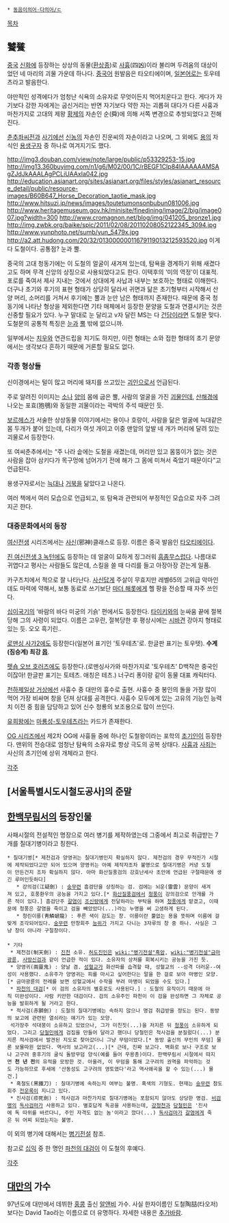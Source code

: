  * [[동음이의어·다의어/ㄷ]]

[[목차]]
== 饕餮 ==
[[중국]] [[신화]]에 등장하는 상상의 동물([[환상종]])로 [[사흉]](四凶)이라 불리며 두려움의 대상이었던 네 마리의 괴물 가운데 하나다. [[중국어]] 원발음은 타오티에이며, [[일본어]]로는 토우테츠라고 발음한다.

야만적인 성격에다가 엄청난 식욕의 소유자로 무엇이든지 먹어치운다고 한다. 게다가 자기보다 강한 자에게는 굽신거리는 반면 자기보다 약한 자는 괴롭혀 대다가 다른 사흉과 마찬가지로 고대의 제왕 [[황제]]의 자손인 순(舜)에 의해 서쪽 변경으로 추방되었다고 전해진다.

[[춘추좌씨전]]과 [[사기]]에선 [[신농]]의 자손인 진운씨의 자손이라고 나오며, 그 외에도 [[용]]의 자식인 [[용생구자]] 중 하나로 여겨지기도 했다.

http://img3.douban.com/view/note/large/public/p53329253-15.jpg
http://img13.360buyimg.com/n1/g6/M02/00/1C/rBEGF1CIp84IAAAAAAMSAgZJdJkAAALAgPCLiUAAxIa042.jpg
http://education.asianart.org/sites/asianart.org/files/styles/asianart_resource_detail/public/resource-images/B60B647_Horse_Decoration_taotie_mask.jpg
http://www.hitsuzi.jp/news/images/toutetumonsonbubun081006.jpg
http://www.heritagemuseum.gov.hk/minisite/finedining/image/2/big/image007.jpg?width=300
http://www.cromagnon.net/blog/img/041205_bronze1.jpg
http://img.zwbk.org/baike/spic/2011/02/08/20110208052122345_3094.jpg
http://www.yunphoto.net/sumb/yun_5479x.jpg
http://a2.att.hudong.com/20/32/01300000011679119013212593520.jpg
이게 다 도철이다. 공통점? 눈과 뿔. 

중국의 고대 청동기에는 이 도철의 얼굴이 새겨져 있는데, 탐욕을 경계하기 위해 새겼다고도 하며 무격 신앙의 상징으로 사용되었다고도 한다. 이택후의 '미의 역정'이 대표적. 포로를 죽여서 제사 지내는 것에서 상대에게 사납과 내부는 보호하는 형태로 이해한다. 더구나 초기와 후기의 표현 형태가 상당히 달라서 귀면과 닮은 초기형부터 시작해서 산양 머리, 소머리를 거쳐서 후기에는 뿔과 눈만 남은 형태까지 존재한다. 때문에 중국 청동기에 나타난 형상을 제외한다면 기타 매체에서 등장한 문양을 도철과 연결시키는 것은 신중할 필요가 있다. 누구 말대로 눈 달리고 v자 달린 MS는 다 [[건담]]이라면 도철문 맞다. 도철문의 공통적 특징은 [[눈]]과 [[뿔]] 밖에 없으니까. 

일부에서는 [[치우]]와 연관드립을 치기도 하지만, 이런 형태는 소와 접한 형태의 초기 문양에서는 생각보다 흔하기 때문에 거론할 필요도 없다. 

=== 각종 형상들 ===
신이경에서는 털이 많고 머리에 돼지를 쓰고있는 [[괴인]]으로서 언급된다.

주로 알려진 이미지는 [[소]]나 [[양]]의 몸에 굽은 뿔, 사람의 얼굴을 가진 [[괴물]]인데, [[산해경]]에 나오는 포효(狍鴞)와 동일한 괴물이라는 곽박의 주석 때문인 듯.

[[보르헤스]]가 서술한 상상동물 이야기에서는 용이나 호랑이, 사람을 닮은 얼굴에 늑대같은 몸 두개가 붙어 있는데, 다리가 여섯 개이고 이중 맨앞의 앞발 네 개가 머리에 달려 있는 괴물로서 등장한다.

또 여씨춘추에서는 “주 나라 솥에는 도철을 새겼는데, 머리만 있고 몸뚱이가 없는 것은 사람을 잡아 삼키다가 목구멍에 넘어가기 전에 해가 그 몸에 미쳐서 죽었기 때문이다"고 언급된다.

용생구자로서는 [[늑대]]나 [[거북]]을 닮았다고 나온다.

여러 책에서 여러 모습으로 언급되고, 또 탐욕과 관련되어 부정적인 모습으로 자주 그려지곤 한다.

=== 대중문화에서의 등장 ===
[[여신전생]] 시리즈에서는 [[사신]](邪神)클래스로 등장. 이름은 중국 발음인 [[타오티에]]이다.

[[진 여신전생 3 녹턴]]에도 등장하는 데 얼굴이 묘하게 징그러워 [[흠좀무]]스럽다. 나름대로 귀엽다고 평사는 사람들도 많은데, 스킬을 쓸 때 다리를 들고 아장아장 걷는게 일품.

카구츠치에서 적으로 잘 나타난다. [[사신]]답게 주살이 무효지만 레벨65의 고위급 악마인데도 마력에 약해서, 보통 동료로 쓰기보단 [[마더 해롯]]에게 헬 팡을 전승할 때 자주 쓰인다.

[[십이국기]]의 '바람의 바다 미궁의 기슭' 편에서도 등장한다. [[타이키]]와의 눈싸움 끝에 절복당해 그의 사령이 되었다. 이름은 고우란, 절복당한 후 평상시에는 [[시바견]] 강아지 형태로 있는 듯. 오오 흑기린..

[[로맨싱 사가2]]에도 등장한다(일본어 표기인 '토우테츠'로. 한글판 표기는 토우텟). '''수계(짐승계) 최강 [[몹]]'''.

[[펫숍 오브 호러즈]]에도 등장한다.(로맨싱사가와 마찬가지로 '토우테츠' D백작은 중국인이잖아! 한글판 표기는 토테츠. 애칭은 테츠.) 너구리 퐁이랑 같이 동물 대표 캐릭터다.

[[천하제일상 거상]]에선 사흉수 중 대만의 흉수로 출현. 사흉수 중 봉인의 돌을 가장 많이 먹어 가장 비싸며 창을 던져 상대를 공격한다. 사흉수 모두에게 있는 고유의 기능인 능력치 이전 중 힘을 담당하고 있어 신수 청룡의 보조용으로 많이 쓰인다.

[[유희왕]]에는 [[룡성#s-3.6|마룡성-토우테츠]]라는 카드가 존재한다.

[[OG 시리즈]]에서 제2차 OG에 사흉들 중에 하나인 도철왕이라는 포학의 [[초기인]]이 등장한다. 맨위의 전승대로 엄청난 탐욕의 소유자로 항상 극도의 공복 상태다. [[사흉]]과 [[사죄]]는 사신의 초기인에 상위 개체라고 한다.

[[각주]]
== [서울특별시도시철도공사]의 준말 ==

== [[한백무림서]]의 등장인물 ==
사패시절의 전설적인 명장으로 여러 병기를 제작하였는데 그중에서 최고로 취급받는 7개를 칠대기병이라고 칭한다.

 * 칠대기병[* 제천검과 양영귀는 칠대기병인지 확실하지 않다. 제천검의 경우 무적진가 시절에 제작되었다고만 되어 있으며 양영귀는 아예 제작자조차 불명으로 칠대기병은 커녕 도철이 만든건지 조차 확실하지 않다. 아마 화산질풍검의 강호난세사 초안에 언급된 구절때문에 생긴 루머인듯하다]
    * 강의검(江疑劍) : [[숭무련]] 흠검단을 상징하는 검. 검에는 뇌운(雷雲) 문양이 새겨져 있고, 호풍환우의 공능을 가지고 있다.[* [[화산질풍검]]에서 [[청풍]]이 강의검으로 안개를 가른 적이 있다.] 흠검단주 [[갈염]]이 [[조신량]]에게 전달하라는 부탁을 하며 [[청풍]]에게 맡겼고, 이때문에 청풍은 갈염을 죽이고 검을 빼았았다(...)라는 누명을 써 고생하게 된다.
    * 청린이룡(靑鱗螔龍) : 푸른 색이 감도는 창. 이룡이란 뿔없는 용을 뜻하며 이름에 걸맞게 조각되어있다. [[숭무련]] 만창회주 [[능위]]가 가지고 다니는 3자루의 창 중 하나. 사실은 그냥 창이 아니라 구절창이다.
 
 * 기타
  * 제천검(制天劍) : [[진천]] 소유. [[허도진인]]은 [[wiki:"병기전설"흑암]], [[wiki:"병기전설"금마광륜]], [[사방신검]]과 같이 언급한 적이 있다. 소유자의 상처를 회복시키는 공능을 가진 듯.
  * 양영귀(兩靈鬼) : 양날 겸. [[성혈교]]가 화산파를 습격할 때, 성혈교의 --성격 더러운--여성이 사용했다. 소유주가 양영귀는 피를 마시고 싶어한다는 말을 한 걸로 보아 마병인 모양.[* 금마광륜의 전례를 보면 성혈교에서 수작을 부려 마병이 되었을 수도 있다.]
  * [[파천의 대검]][* 이 검의 소유자의 별호로도 사용된다.] : 도철의 유작이기 때문에 아직 미완성이다. 사람 키만한 대검이다. 검의 소유주인 파천이 이 검을 완성하면 그 자체로 공능을 발휘하게 될 거라고 한다.
  * 적사검(赤獅劍) : 도철의 칠대기병에는 속하지 않으나 명검 취급받을 정도는 된다. 동방의 보고에 관련된 열쇠라는 얘기가 있는 모양.
  석가장주 석대붕이 소유하고 있었으나, 그가 미친짓(...)을 저지른 뒤 [[청풍]]이 소유하게 되었다. 그리고 [[당철민]]에게 검집을 만들어 달라고 했더니 당철민은 적사검을 분질렀다(...) 분지른 적사검에서 발견된 지도로 찾아갔더니 그냥 무덤이었다.[* 동방 출신의 무인의 무덤] 물론 보물따윈 없었다. 역사의 보고라고(...)[* 근데, 진짜 보고다. 벽화로 보나 구조로 보나 고구려 중후기의 굴식 돌방무덤 양식(예를 들어 무용총)이다. 한백무림서 시절에서 따지면 '''천 년 전'''의 유적을 모방한 것. 아울러, 이 무덤을 통해 고구려의 권역을 파악하는 것도 가능하므로 후세에 '산동성도 고구려의 영토였다'라고 역사왜곡을 할 수 있는(...) 물건.]
  * 흑철도(黑鐵刀) : 칠대기병에 속하는지 여부는 불명. 흑색의 기형도. 현재는 [[숭무련]] 참도회주 [[전운록]]이 지니고 있다.
  * 진사검(疹死劍) : 적사검과 마찬가지로 칠대기병에는 포함되지 않아도 상당한 명검. [[비검맹]]의 [[독사검마]]가 사용하고 있다. 별호답게 독공을 사용하는데, [[강청천]]과 [[당철민]]은 '진사에 독 따위를 바르다니, 주인 자격도 없는 놈'이라고 깠다(...) [[독사검마]]가 [[갈염]]에게 죽은 뒤 어찌 되었는지는 불명.

이 외의 병기에 대해서는 [[병기전설]] 참조.

참고로 [[십익]] 중 한 명인 [[파천의 대검]]이 이 도철의 후예다.

[[각주]]


== [[대만]]의 가수 ==
97년도에 대만에서 데뷔한 [[홍콩]] 출신 [[알앤비]] 가수. 사실 한자이름인 도철陶喆(타오저)보다는 David Tao라는 이름으로 더 유명하다. 자세한 내용은 [[추가바람]].
